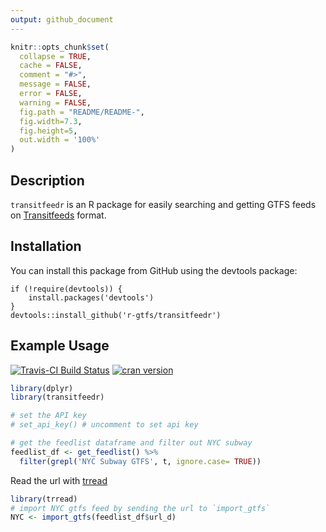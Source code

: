 ```yaml
---
output: github_document
---
```


```r
knitr::opts_chunk$set(
  collapse = TRUE,
  cache = FALSE,
  comment = "#>",
  message = FALSE,
  error = FALSE,
  warning = FALSE,
  fig.path = "README/README-",
  fig.width=7.3,
  fig.height=5,
  out.width = '100%'
)
```

## Description

`transitfeedr` is an R package for easily searching and getting GTFS feeds on [Transitfeeds](https://transitfeeds.com/) format.

## Installation

You can install this package from GitHub using the devtools package:

```
if (!require(devtools)) {
    install.packages('devtools')
}
devtools::install_github('r-gtfs/transitfeedr')
```

Example Usage
------------------
[![Travis-CI Build Status](https://travis-ci.com/r-gtfs/transitfeedr.svg?branch=master)](https://travis-ci.com/r-gtfs/transitfeedr)
[![cran version](https://www.r-pkg.org/badges/version/transitfeedr)](https://cran.r-project.org/package=transitfeedr)


```r
library(dplyr)
library(transitfeedr)

# set the API key
# set_api_key() # uncomment to set api key

# get the feedlist dataframe and filter out NYC subway
feedlist_df <- get_feedlist() %>%
  filter(grepl('NYC Subway GTFS', t, ignore.case= TRUE))
```

Read the url with [trread](https://github.com/r-gtfs/trread)

```r
library(trread)
# import NYC gtfs feed by sending the url to `import_gtfs`
NYC <- import_gtfs(feedlist_df$url_d)
```
